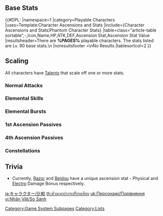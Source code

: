 {{DISPLAYTITLE:Character Comparison}}
{{CharacterSystemTabs}}
==Base Stats==
{{#DPL:
|namespace=1
|category=Playable Characters
|uses=Template:Character Ascensions and Stats
|include={Character Ascensions and Stats¦Phantom Character Stats}
|table=class="article-table sortable",-,Icon,Name,HP,ATK,DEF,Ascension Stat,Ascension Stat Value
|resultsheader=There are '''%PAGES%''' playable characters. The stats listed are Lv. 90 base stats.\n
|noresultsfooter =\nNo Results
|tablesortcol=2
}}

==Scaling==
All characters have [[Talents]] that scale off one or more stats.

===Normal Attacks=== 
{{Talents Scale by Category Table|Normal Attacks|collapsible=1}}

===Elemental Skills===
{{Talents Scale by Category Table|Elemental Skills|collapsible=1}}

===Elemental Bursts===
{{Talents Scale by Category Table|Elemental Bursts|collapsible=1}}

===1st Ascension Passives=== 
{{Talents Scale by Category Table|1st Ascension Passives|collapsible=1}}

===4th Ascension Passives=== 
{{Talents Scale by Category Table|4th Ascension Passives|collapsible=1}}

===Constellations===
{{Constellations Scale by Category Table|collapsible=1}}

==Trivia==
*Currently, [[Razor]] and [[Beidou]] have a unique ascension stat - Physical and [[Electro]] Damage Bonus respectively.

[[Category:Game System Subpages]]
[[Category:Lists]]

[[ja:キャラクター/比較]]
[[th:ตัวละคร/การเปรียบเทียบ]]
[[uk:Персонажі/Порівняння]]
[[vi:Nhân Vật/So Sánh]]